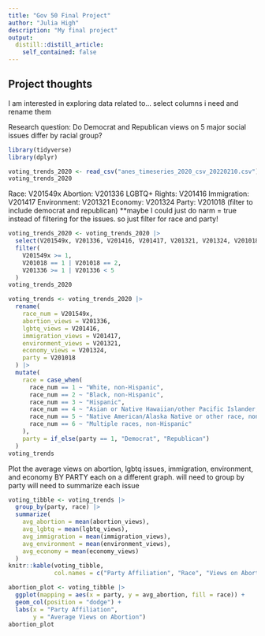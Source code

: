 ```yaml
---
title: "Gov 50 Final Project"
author: "Julia High"
description: "My final project"
output:
  distill::distill_article:
    self_contained: false
---
```




## Project thoughts

I am interested in exploring data related to...
select columns i need and rename them

Research question: Do Democrat and Republican views on 5 major social issues differ by racial group?


```r
library(tidyverse)
library(dplyr)
```

```r
voting_trends_2020 <- read_csv("anes_timeseries_2020_csv_20220210.csv")
voting_trends_2020
```

Race: V201549x
Abortion: V201336
LGBTQ+ Rights: V201416
Immigration: V201417
Environment: V201321
Economy: V201324
Party: V201018 (filter to include democrat and republican)
**maybe I could just do narm = true instead of filtering for the issues. so just filter for race and party!

```r
voting_trends_2020 <- voting_trends_2020 |>
  select(V201549x, V201336, V201416, V201417, V201321, V201324, V201018) |>
  filter(
    V201549x >= 1,
    V201018 == 1 | V201018 == 2,
    V201336 >= 1 | V201336 < 5
  )
voting_trends_2020
```
```r
voting_trends <- voting_trends_2020 |>
  rename(
    race_num = V201549x,
    abortion_views = V201336,
    lgbtq_views = V201416,
    immigration_views = V201417,
    environment_views = V201321,
    economy_views = V201324,
    party = V201018
  ) |>
  mutate(
    race = case_when(
      race_num == 1 ~ "White, non-Hispanic",
      race_num == 2 ~ "Black, non-Hispanic",
      race_num == 3 ~ "Hispanic",
      race_num == 4 ~ "Asian or Native Hawaiian/other Pacific Islander, non-Hispanic",
      race_num == 5 ~ "Native American/Alaska Native or other race, non-Hispanic",
      race_num == 6 ~ "Multiple races, non-Hispanic"
    ),
    party = if_else(party == 1, "Democrat", "Republican")
  )
voting_trends
```

Plot the average views on abortion, lgbtq issues, immigration, environment, and economy BY PARTY each on a different graph.
will need to group by party
will need to summarize each issue

```r
voting_tibble <- voting_trends |>
  group_by(party, race) |>
  summarize(
    avg_abortion = mean(abortion_views),
    avg_lgbtq = mean(lgbtq_views),
    avg_immigration = mean(immigration_views),
    avg_environment = mean(environment_views),
    avg_economy = mean(economy_views)
  )
knitr::kable(voting_tibble,
             col.names = c("Party Affiliation", "Race", "Views on Abortion", "Views on Gay Marriage", "Views on Immigration", "Views on the Environment", "Views on the Economy"))
```



```r
abortion_plot <- voting_tibble |>
  ggplot(mapping = aes(x = party, y = avg_abortion, fill = race)) +
  geom_col(position = "dodge") +
  labs(x = "Party Affiliation",
       y = "Average Views on Abortion")
abortion_plot
```










